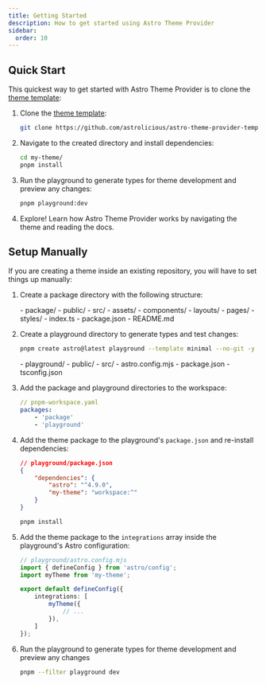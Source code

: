 ```yaml
---
title: Getting Started
description: How to get started using Astro Theme Provider
sidebar:
  order: 10
---
```


## Quick Start

This quickest way to get started with Astro Theme Provider is to clone the [theme template](https://github.com/astrolicious/astro-theme-provider-template):

<Steps>

1. Clone the [theme template](https://github.com/astrolicious/astro-theme-provider-template):

	```sh
	git clone https://github.com/astrolicious/astro-theme-provider-template.git my-theme
	```

1. Navigate to the created directory and install dependencies:

	```sh
	cd my-theme/
	pnpm install
	```

1. Run the playground to generate types for theme development and preview any changes:

	```sh
	pnpm playground:dev
	```

1. Explore! Learn how Astro Theme Provider works by navigating the theme and reading the docs.

</Steps>

## Setup Manually

If you are creating a theme inside an existing repository, you will have to set things up manually:

<Steps>

1. Create a package directory with the following structure:

	<FileTree>
	- package/
		- public/
		- src/
			- assets/
			- components/
			- layouts/
			- pages/
			- styles/
		- index.ts
		- package.json
		- README.md
	</FileTree>

1. Create a playground directory to generate types and test changes:

	```sh
	pnpm create astro@latest playground --template minimal --no-git -y
	```

	<FileTree>
	- playground/
		- public/
		- src/
		- astro.config.mjs
		- package.json
		- tsconfig.json
	</FileTree>

1. Add the package and playground directories to the workspace:

	```yaml
	// pnpm-workspace.yaml
	packages:
		- 'package'
		- 'playground'
	```

1. Add the theme package to the playground's `package.json` and re-install dependencies:

	```json
	// playground/package.json
	{
		"dependencies": {
			"astro": "^4.9.0",
			"my-theme": "workspace:^"
		}
	}
	```

	```sh
	pnpm install
	```

1. Add the theme package to the `integrations` array inside the playground's Astro configuration:

	```ts
	// playground/astro.config.mjs
	import { defineConfig } from 'astro/config';
	import myTheme from 'my-theme';

	export default defineConfig({
		integrations: [
			myTheme({
				// ...
			}),
		]
	});
	```

1. Run the playground to generate types for theme development and preview any changes

	```sh
	pnpm --filter playground dev
	```

</Steps>
